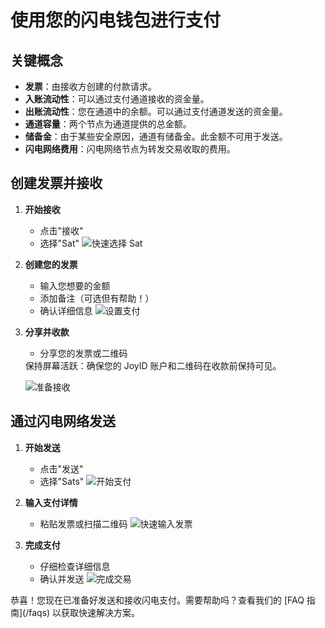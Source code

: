 
# 使用您的闪电钱包进行支付

## 关键概念

- **发票**：由接收方创建的付款请求。
- **入账流动性**：可以通过支付通道接收的资金量。
- **出账流动性**：您在通道中的余额。可以通过支付通道发送的资金量。
- **通道容量**：两个节点为通道提供的总金额。
- **储备金**：由于某些安全原因，通道有储备金。此金额不可用于发送。
- **闪电网络费用**：闪电网络节点为转发交易收取的费用。

## 创建发票并接收

1. **开始接收**
   - 点击"接收"
   - 选择"Sat"
   ![快速选择 Sat](/image/receive-1.gif)

2. **创建您的发票**
   - 输入您想要的金额
   - 添加备注（可选但有帮助！）
   - 确认详细信息
   ![设置支付](/image/receive-2.gif)

3. **分享并收款**
   - 分享您的发票或二维码
   
   <Callout emoji="💡">
   保持屏幕活跃：确保您的 JoyID 账户和二维码在收款前保持可见。
   </Callout>
   
   ![准备接收](/image/receive-3.gif)

## 通过闪电网络发送

1. **开始发送**
   - 点击"发送"
   - 选择"Sats"
   ![开始支付](/image/send-1.gif)

2. **输入支付详情**
   - 粘贴发票或扫描二维码
   ![快速输入发票](/image/send-2.gif)

3. **完成支付**
   - 仔细检查详细信息
   - 确认并发送
   ![完成交易](/image/send-3.gif)

<Callout emoji="✨">
恭喜！您现在已准备好发送和接收闪电支付。需要帮助吗？查看我们的 [FAQ 指南](/faqs) 以获取快速解决方案。
</Callout> 